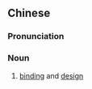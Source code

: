 {{also|装幀}}
==Chinese==
{{zh-forms|s=装帧}}

===Pronunciation===
{{zh-pron
|m=zhuāng幀
|cat=n
}}

===Noun===
{{zh-noun}}

# [[binding]] and [[design]] {{gloss|of a book}}